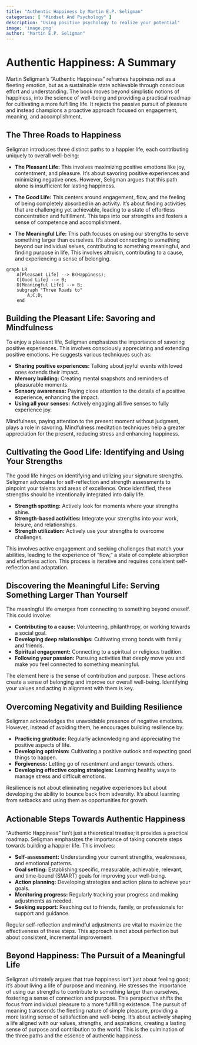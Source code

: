 ```yaml
---
title: "Authentic Happiness by Martin E.P. Seligman"
categories: [ "Mindset And Psychology" ]
description: "Using positive psychology to realize your potential"
image: 'image.png'
author: "Martin E.P. Seligman"
---
```

# Authentic Happiness: A Summary

Martin Seligman's "Authentic Happiness" reframes happiness not as a fleeting emotion, but as a sustainable state achievable through conscious effort and understanding. The book moves beyond simplistic notions of happiness, into the science of well-being and providing a practical roadmap for cultivating a more fulfilling life. It rejects the passive pursuit of pleasure and instead champions a proactive approach focused on engagement, meaning, and accomplishment.

## The Three Roads to Happiness

Seligman introduces three distinct paths to a happier life, each contributing uniquely to overall well-being:

* **The Pleasant Life:** This involves maximizing positive emotions like joy, contentment, and pleasure.  It's about savoring positive experiences and minimizing negative ones.  However, Seligman argues that this path alone is insufficient for lasting happiness.

* **The Good Life:** This centers around engagement, flow, and the feeling of being completely absorbed in an activity.  It's about finding activities that are challenging yet achievable, leading to a state of effortless concentration and fulfillment. This taps into our strengths and fosters a sense of competence and accomplishment.

* **The Meaningful Life:** This path focuses on using our strengths to serve something larger than ourselves. It's about connecting to something beyond our individual selves, contributing to something meaningful, and finding purpose in life. This involves altruism, contributing to a cause, and experiencing a sense of belonging.


```mermaid
graph LR
    A[Pleasant Life] --> B(Happiness);
    C[Good Life] --> B;
    D[Meaningful Life] --> B;
    subgraph "Three Roads to"
        A;C;D;
    end
```

##  Building the Pleasant Life: Savoring and Mindfulness

To enjoy a pleasant life, Seligman emphasizes the importance of savoring positive experiences. This involves consciously appreciating and extending positive emotions. He suggests various techniques such as:

* **Sharing positive experiences:**  Talking about joyful events with loved ones extends their impact.
* **Memory building:**  Creating mental snapshots and reminders of pleasurable moments.
* **Sensory awareness:**  Paying close attention to the details of a positive experience, enhancing the impact.
* **Using all your senses:** Actively engaging all five senses to fully experience joy.


Mindfulness, paying attention to the present moment without judgment, plays a role in savoring. Mindfulness meditation techniques help a greater appreciation for the present, reducing stress and enhancing happiness.

## Cultivating the Good Life: Identifying and Using Your Strengths

The good life hinges on identifying and utilizing your signature strengths.  Seligman advocates for self-reflection and strength assessments to pinpoint your talents and areas of excellence.  Once identified, these strengths should be intentionally integrated into daily life.

* **Strength spotting:** Actively look for moments where your strengths shine.
* **Strength-based activities:**  Integrate your strengths into your work, leisure, and relationships.
* **Strength utilization:**  Actively use your strengths to overcome challenges.

This involves active engagement and seeking challenges that match your abilities, leading to the experience of "flow," a state of complete absorption and effortless action. This process is iterative and requires consistent self-reflection and adaptation.

## Discovering the Meaningful Life: Serving Something Larger Than Yourself

The meaningful life emerges from connecting to something beyond oneself.  This could involve:

* **Contributing to a cause:** Volunteering, philanthropy, or working towards a social goal.
* **Developing deep relationships:** Cultivating strong bonds with family and friends.
* **Spiritual engagement:**  Connecting to a spiritual or religious tradition.
* **Following your passion:** Pursuing activities that deeply move you and make you feel connected to something meaningful.

The element here is the sense of contribution and purpose. These actions create a sense of belonging and improve our overall well-being. Identifying your values and acting in alignment with them is key.


## Overcoming Negativity and Building Resilience

Seligman acknowledges the unavoidable presence of negative emotions.  However, instead of avoiding them, he encourages building resilience by:

* **Practicing gratitude:** Regularly acknowledging and appreciating the positive aspects of life.
* **Developing optimism:**  Cultivating a positive outlook and expecting good things to happen.
* **Forgiveness:** Letting go of resentment and anger towards others.
* **Developing effective coping strategies:**  Learning healthy ways to manage stress and difficult emotions.


Resilience is not about eliminating negative experiences but about developing the ability to bounce back from adversity. It's about learning from setbacks and using them as opportunities for growth.

##  Actionable Steps Towards Authentic Happiness

"Authentic Happiness" isn't just a theoretical treatise; it provides a practical roadmap.  Seligman emphasizes the importance of taking concrete steps towards building a happier life. This involves:

* **Self-assessment:**  Understanding your current strengths, weaknesses, and emotional patterns.
* **Goal setting:**  Establishing specific, measurable, achievable, relevant, and time-bound (SMART) goals for improving your well-being.
* **Action planning:**  Developing strategies and action plans to achieve your goals.
* **Monitoring progress:**  Regularly tracking your progress and making adjustments as needed.
* **Seeking support:**  Reaching out to friends, family, or professionals for support and guidance.

Regular self-reflection and mindful adjustments are vital to maximize the effectiveness of these steps. This approach is not about perfection but about consistent, incremental improvement.

## Beyond Happiness: The Pursuit of a Meaningful Life

Seligman ultimately argues that true happiness isn't just about feeling good; it's about living a life of purpose and meaning. He stresses the importance of using our strengths to contribute to something larger than ourselves, fostering a sense of connection and purpose. This perspective shifts the focus from individual pleasure to a more fulfilling existence. The pursuit of meaning transcends the fleeting nature of simple pleasure, providing a more lasting sense of satisfaction and well-being. It's about actively shaping a life aligned with our values, strengths, and aspirations, creating a lasting sense of purpose and contribution to the world. This is the culmination of the three paths and the essence of authentic happiness.

